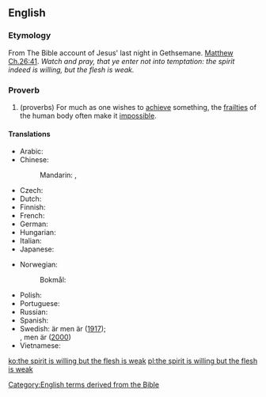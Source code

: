 ==English==

===Etymology===
From The Bible account of Jesus' last night in Gethsemane. [[s:Bible (King James)/Matthew#Chapter 26|Matthew Ch.26:41]]. ''Watch and pray, that ye enter not into temptation: the spirit indeed is willing, but the flesh is weak.''

===Proverb===
{{en-proverb|head='''the [[spirit]] is [[willing]] but the [[flesh]] is [[weak]]'''}}

# (proverbs) For much as one wishes to [[achieve]] something, the [[frailty|frailties]] of the human body often make it [[impossible]].

====Translations====
{{trans-top|acheiving something is made impossible by frailty}}
* Arabic: {{t|ar|الروح تواقة ولكن الجسد ضعيف}}
* Chinese:
*: Mandarin: {{t|cmn|心有餘而力不足|sc=Hani}}, {{t+|cmn|心有余而力不足|tr=xīn yǒu yú ér lì bù zú|sc=Hani}}
* Czech: {{t-needed|cs}}
* Dutch: {{t|nl|de geest is gewillig, maar het vlees is zwak}}
* Finnish: {{t|fi|henki on altis, mutta liha on heikko}}
* French: {{t|fr|l'esprit est prompt, mais la chair est faible}}
* German: {{t+|de|der Geist ist willig, aber das Fleisch ist schwach}}
* Hungarian: {{t|hu|a lélek kész, de a test erőtlen}}
* Italian: {{t|it|lo spirito è pronto, ma la carne è stanca}}
* Japanese: {{t|ja|心熱けれど肉体は弱し|alt=心熱けれど肉体は弱し。|tr=kokoro atsu keredo nikutai wa yowashi}}
{{trans-mid}}
* Norwegian:
*: Bokmål: {{t|nb|ånden er villig men kjødet er svakt}}
* Polish: {{t|pl|dusza chętna, ale ciało słabe}}
* Portuguese: {{t|pt|o espírito está pronto, mas a carne é fraca}}
* Russian: {{t|ru|дух бодр, плоть же немощна|tr=dux bodr, plot’ že némoščna}}
* Spanish: {{t|es|el espíritu está presto, mas la carne enferma}}
* Swedish: {{t+|sv|ande|alt=anden|c}} är {{t+|sv|villig}} men {{t+|sv|kött|alt=köttet|n}} är {{t+|sv|svag|alt=svagt}} ([http://runeberg.org/bibeln/40_26.html 1917]);<br>{{t+|sv|ande|alt=anden|c}} {{t+|sv|vill}}, men {{t+|sv|kropp|alt=kroppen|c}} är {{t+|sv|svag}} ([http://www.bibeln.se/las/2k/matt#q=Matt+26%3A41 2000])
* Vietnamese: {{t-needed|vi}}
{{trans-bottom}}

[[Category:English terms derived from the Bible]]

[[ko:the spirit is willing but the flesh is weak]]
[[pl:the spirit is willing but the flesh is weak]]